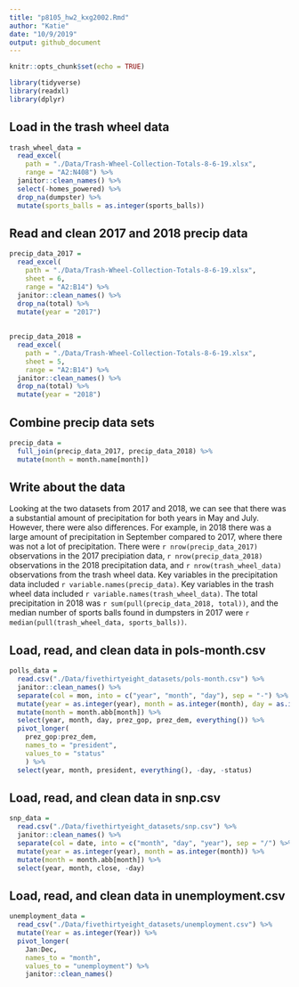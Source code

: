 ```yaml
---
title: "p8105_hw2_kxg2002.Rmd"
author: "Katie"
date: "10/9/2019"
output: github_document
---
```


```r
knitr::opts_chunk$set(echo = TRUE)

library(tidyverse)
library(readxl) 
library(dplyr)
```

## Load in the trash wheel data 

```r
trash_wheel_data = 
  read_excel(
    path = "./Data/Trash-Wheel-Collection-Totals-8-6-19.xlsx", 
    range = "A2:N408") %>% 
  janitor::clean_names() %>% 
  select(-homes_powered) %>% 
  drop_na(dumpster) %>% 
  mutate(sports_balls = as.integer(sports_balls))
```

## Read and clean 2017 and 2018 precip data 

```r
precip_data_2017 = 
  read_excel(
    path = "./Data/Trash-Wheel-Collection-Totals-8-6-19.xlsx",  
    sheet = 6, 
    range = "A2:B14") %>% 
  janitor::clean_names() %>% 
  drop_na(total) %>% 
  mutate(year = "2017") 
  
  
precip_data_2018 = 
  read_excel(
    path = "./Data/Trash-Wheel-Collection-Totals-8-6-19.xlsx", 
    sheet = 5, 
    range = "A2:B14") %>% 
  janitor::clean_names() %>% 
  drop_na(total) %>%  
  mutate(year = "2018") 
```

## Combine precip data sets 

```r
precip_data = 
  full_join(precip_data_2017, precip_data_2018) %>% 
  mutate(month = month.name[month])
```

## Write about the data 

Looking at the two datasets from 2017 and 2018, we can see that there was a substantial amount of precipitation for both years in May and July. However, there were also differences. For example, in 2018 there was a large amount of precipitation in September compared to 2017, where there was not a lot of precipitation. There were `r nrow(precip_data_2017)` observations in the 2017 precipiation data, `r nrow(precip_data_2018)` observations in the 2018 precipitation data, and `r nrow(trash_wheel_data)` observations from the trash wheel data. Key variables in the precipitation data included `r variable.names(precip_data)`. Key variables in the trash wheel data included `r variable.names(trash_wheel_data)`. The total precipitation in 2018 was `r sum(pull(precip_data_2018, total))`, and the median number of sports balls found in dumpsters in 2017 were `r median(pull(trash_wheel_data, sports_balls))`. 

## Load, read, and clean data in pols-month.csv

```r
polls_data = 
  read.csv("./Data/fivethirtyeight_datasets/pols-month.csv") %>% 
  janitor::clean_names() %>% 
  separate(col = mon, into = c("year", "month", "day"), sep = "-") %>% 
  mutate(year = as.integer(year), month = as.integer(month), day = as.integer(day)) %>%  
  mutate(month = month.abb[month]) %>% 
  select(year, month, day, prez_gop, prez_dem, everything()) %>% 
  pivot_longer(
    prez_gop:prez_dem,
    names_to = "president", 
    values_to = "status"
    ) %>% 
  select(year, month, president, everything(), -day, -status) 
```

## Load, read, and clean data in snp.csv

```r
snp_data = 
  read.csv("./Data/fivethirtyeight_datasets/snp.csv") %>% 
  janitor::clean_names() %>% 
  separate(col = date, into = c("month", "day", "year"), sep = "/") %>% 
  mutate(year = as.integer(year), month = as.integer(month)) %>%  
  mutate(month = month.abb[month]) %>% 
  select(year, month, close, -day)
```

## Load, read, and clean data in unemployment.csv

```r
unemployment_data = 
  read_csv("./Data/fivethirtyeight_datasets/unemployment.csv") %>% 
  mutate(Year = as.integer(Year)) %>%  
  pivot_longer(
    Jan:Dec,
    names_to = "month", 
    values_to = "unemployment") %>%  
    janitor::clean_names()
```



